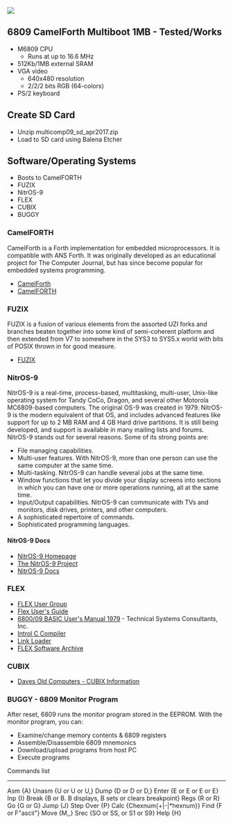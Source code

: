 <img src="http://land-boards.com/blwiki/images/3/35/RETRO-EP4CE15-P958-720PX.jpg"></img>

== 6809 CamelForth Multiboot  1MB - Tested/Works ==

* M6809 CPU
** Runs at up to 16.6 MHz
* 512Kb/1MB external SRAM
* VGA video
** 640x480 resolution
** 2/2/2 bits RGB (64-colors)
* PS/2 keyboard

== Create SD Card ==

* Unzip multicomp09_sd_apr2017.zip
* Load to SD card using Balena Etcher

== Software/Operating Systems ==

* Boots to CamelFORTH
* FUZIX
* NitrOS-9
* FLEX
* CUBIX
* BUGGY

=== CamelFORTH ===

CamelForth is a Forth implementation for embedded microprocessors. It is compatible with ANS Forth. It was originally developed as an educational project for The Computer Journal, but has since become popular for embedded systems programming.

* [https://github.com/nealcrook/multicomp6809/wiki/camelforth CamelForth]
* [http://www.camelforth.com/news.php CamelFORTH]

=== FUZIX ===

FUZIX is a fusion of various elements from the assorted UZI forks and branches beaten together into some kind of semi-coherent platform and then extended from V7 to somewhere in the SYS3 to SYS5.x world with bits of POSIX thrown in for good measure.

* [https://github.com/EtchedPixels/FUZIX FUZIX]

=== NitrOS-9 ===

NitrOS-9 is a real-time, process-based, multitasking, multi-user, Unix-like operating system for Tandy CoCo, Dragon, and several other Motorola MC6809-based computers. The original OS-9 was created in 1979. NitrOS-9 is the modern equivalent of that OS, and includes advanced features like support for up to 2 MB RAM and 4 GB Hard drive partitions. It is still being developed, and support is available in many mailing lists and forums.
NitrOS-9 stands out for several reasons. Some of its strong points are: 

* File managing capabilities.
* Multi-user features. With NitrOS-9, more than one person can use the same computer at the same time.
* Multi-tasking. NitrOS-9 can handle several jobs at the same time.
* Window functions that let you divide your display screens into sections in which you can have one or more operations running, all at the same time.
* Input/Output capabilities. NitrOS-9 can communicate with TVs and monitors, disk drives, printers, and other computers.
* A sophisticated repertoire of commands.
* Sophisticated programming languages.

====  NitrOS-9 Docs ====

* [http://www.nitros9.org/battle.html NitrOS-9 Homepage]
* [https://sourceforge.net/projects/nitros9/ The NitrOS-9 Project]
* [https://nitros9.sourceforge.io/wiki/index.php/Main_Page#Doc NitrOS-9 Docs]

=== FLEX ===

* [http://www.flexusergroup.com/flexusergroup/fug4.htm FLEX User Group]
* [http://www.flexusergroup.com/flexusergroup/pdfs/swflexum.pdf Flex User's Guide]
* [http://www.flexusergroup.com/flexusergroup/pdfs/basic_um.pdf 6800/09 BASIC User's Manual 1979] - Technical Systems Consultants, Inc.
* [http://www.flexusergroup.com/flexusergroup/pdfs/INTROL-C.pdf Introl C Compiler]
* [http://www.flexusergroup.com/flexusergroup/pdfs/linkload.pdf Link Loader]
* [https://www.simonwynn.com/flex FLEX Software Archive]

=== CUBIX ===

* [http://dunfield.classiccmp.org/d6809/cubix.htm Daves Old Computers - CUBIX Information]

=== BUGGY - 6809 Monitor Program ===

After reset, 6809 runs the monitor program stored in the EEPROM. With the monitor program, you can:

* Examine/change memory contents & 6809 registers
* Assemble/Disassemble 6809 mnemonics
* Download/upload programs from host PC
* Execute programs

Commands list
---------------
Asm       {A<addr>}
Unasm     {U or U<addr> or U<addr>,<length>}
Dump      {D or D<addr> or D<addr>,<length>}
Enter     {E or E<addr> or E<addr> <bytes> or E<addr><string>}
Inp       {I<addr>}
Break     {B or B<addr>. B displays, B<addr> sets or clears breakpoint}
Regs      {R or R<letter><hex>}
Go        {G or G<addr>}
Jump      {J<addr>}
Step Over {P}
Calc      {Chexnum{+|-|*hexnum}}
Find      {F<addr> <bytes> or F<addr>"ascii"}
Move      {M<addr1>,<addr2>,<lenght>}
Srec      {SO<addr> or SS<addr>,<len> or S1<bytes> or S9<bytes>}
Help      {H}
